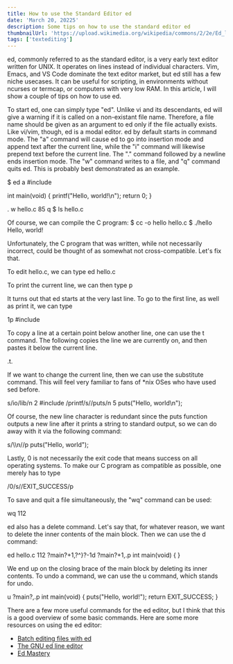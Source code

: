 ```yaml
---
title: How to use the Standard Editor ed
date: 'March 20, 20225'
description: Some tips on how to use the standard editor ed
thumbnailUrl: 'https://upload.wikimedia.org/wikipedia/commons/2/2e/Ed_lines.jpg'
tags: ['textediting']
---
```


ed, commonly referred to as the standard editor, is a very early text
editor written for UNIX. It operates on lines instead of individual
characters. Vim, Emacs, and VS Code dominate the text editor market,
but ed still has a few niche usecases. It can be useful for scripting,
in environments without ncurses or termcap, or computers with very low
RAM. In this article, I will show a couple of tips on how to use ed.

To start ed, one can simply type "ed". Unlike vi and its descendants,
ed will give a warning if it is called on a non-existant file
name. Therefore, a file name should be given as an argument to ed only
if the file actually exists. Like vi/vim, though, ed is a modal
editor. ed by default starts in command mode. The "a" command will
cause ed to go into insertion mode and append text after the current
line, while the "i" command will likewise prepend text before the
current line. The "." command followed by a newline ends insertion
mode. The "w" command writes to a file, and "q" command quits ed. This
is probably best demonstrated as an example.

<SyntaxHighlighter language="plaintext">
$ ed
a
#include <stdio.h>

int main(void) \{
    printf("Hello, world!\n");
    return 0;
\}

.
w hello.c
85
q
$ ls
hello.c
</SyntaxHighlighter>

Of course, we can compile the C program:
<SyntaxHighlighter language="plaintext">
$ cc -o hello hello.c
$ ./hello
Hello, world!
</SyntaxHighlighter>

Unfortunately, the C program that was written, while not necessarily
incorrect, could be thought of as somewhat not cross-compatible. Let's
fix that.

To edit hello.c, we can type
<SyntaxHighlighter language="plaintext">
ed hello.c
</SyntaxHighlighter>

To print the current line, we can then type
<SyntaxHighlighter language="plaintext">
p

</SyntaxHighlighter>

It turns out that ed starts at the very last line. To go to the first
line, as well as print it, we can type

<SyntaxHighlighter language="plaintext">
1p
#include <stdio.h>
</SyntaxHighlighter>

To copy a line at a certain point below another line, one can use
the t command. The following copies the line we are
currently on, and then pastes it below the current line.

<SyntaxHighlighter language="plaintext">
.t.
</SyntaxHighlighter>

If we want to change the current line, then we can use the substitute
command. This will feel very familiar to fans of *nix OSes who have
used sed before.

<SyntaxHighlighter language="plaintext">
s/io/lib/n
2       #include <stdlib.h>
</SyntaxHighlighter>

<SyntaxHighlighter language="plaintext">
/printf/s//puts/n
5       puts("Hello, world\n");
</SyntaxHighlighter>

Of course, the new line character is redundant since the puts function
outputs a new line after it prints a string to standard output, so we
can do away with it via the following command:

<SyntaxHighlighter language="plaintext">
s/\\n//p
    puts("Hello, world");
</SyntaxHighlighter>

Lastly, 0 is not necessarily the exit code that means success on all
operating systems. To make our C program as compatible as possible,
one merely has to type

<SyntaxHighlighter language="plaintext">
/0/s//EXIT_SUCCESS/p
</SyntaxHighlighter>

To save and quit a file simultaneously, the "wq" command can be used:

<SyntaxHighlighter language="plaintext">
wq
112
</SyntaxHighlighter>

ed also has a delete command. Let's say that, for whatever reason, we
want to delete the inner contents of the main block. Then we can use
the d command:

<SyntaxHighlighter language="plaintext">
ed hello.c
112
?main?+1,?^}?-1d
?main?+1,.p
int main(void) {
}
</SyntaxHighlighter>

We end up on the closing brace of the main block by deleting its inner
contents. To undo a command, we can use the u command, which stands
for undo.

<SyntaxHighlighter language="plaintext">
u
?main?,.p
int main(void) {
    puts("Hello, world!");
    return EXIT_SUCCESS;
}

</SyntaxHighlighter>

There are a few more useful commands for the ed editor, but I think
that this is a good overview of some basic commands. Here are some
more resources on using the ed editor:

 - [Batch editing files with ed](https://jvns.ca/blog/2018/05/11/batch-editing-files-with-ed/)
 - [The GNU ed line editor](https://www.gnu.org/software/ed/manual/ed_manual.html)
 - [Ed Mastery](https://www.tiltedwindmillpress.com/product/ed/)
